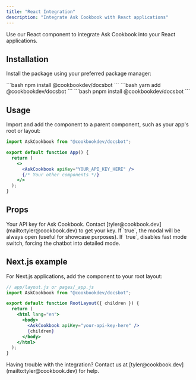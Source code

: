 ```yaml
---
title: "React Integration"
description: "Integrate Ask Cookbook with React applications"
---
```


Use our React component to integrate Ask Cookbook into your React applications.

## Installation

Install the package using your preferred package manager:

<Tabs>
<Tab title="npm">
```bash
npm install @cookbookdev/docsbot
```
</Tab>

<Tab title="yarn">
```bash
yarn add @cookbookdev/docsbot
```
</Tab>

<Tab title="pnpm">
```bash
pnpm install @cookbookdev/docsbot
```
</Tab>
</Tabs>

## Usage

Import and add the component to a parent component, such as your app's root or layout:

```jsx
import AskCookbook from "@cookbookdev/docsbot";

export default function App() {
  return (
    <>
      <AskCookbook apiKey="YOUR_API_KEY_HERE" />
      {/* Your other components */}
    </>
  );
}
```

## Props

<ParamField path="apiKey" type="string" required>
Your API key for Ask Cookbook. Contact [tyler@cookbook.dev](mailto:tyler@cookbook.dev) to get your key.
</ParamField>

<ParamField path="alwaysOpen" type="boolean">
If `true`, the modal will be always open (useful for showcase purposes).
</ParamField>

<ParamField path="noFastMode" type="boolean">
If `true`, disables fast mode switch, forcing the chatbot into detailed mode.
</ParamField>

## Next.js example

For Next.js applications, add the component to your root layout:

```jsx
// app/layout.js or pages/_app.js
import AskCookbook from "@cookbookdev/docsbot";

export default function RootLayout({ children }) {
  return (
    <html lang="en">
      <body>
        <AskCookbook apiKey="your-api-key-here" />
        {children}
      </body>
    </html>
  );
}
```

<Info>
Having trouble with the integration? Contact us at [tyler@cookbook.dev](mailto:tyler@cookbook.dev) for help.
</Info>
